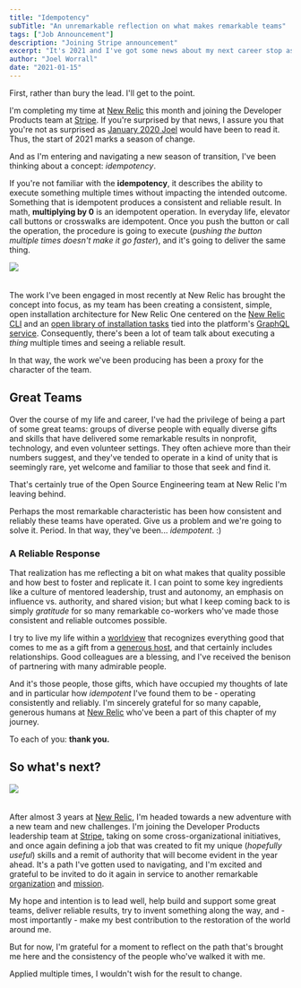 ```yaml
---
title: "Idempotency"
subTitle: "An unremarkable reflection on what makes remarkable teams"
tags: ["Job Announcement"]
description: "Joining Stripe announcement"
excerpt: "It's 2021 and I've got some news about my next career stop as well as some unremarkable reflection on what makes remarkable teams."
author: "Joel Worrall"
date: "2021-01-15"
---
```



First, rather than bury the lead. I'll get to the point.

I'm completing my time at [New Relic](http://opensource.newrelic.com) this month and joining the Developer Products team at [Stripe](https://stripe.com/docs/api). If you're surprised by that news, I assure you that you're not as surprised as [January 2020 Joel](https://www.youtube.com/watch?v=Ms7capx4Cb8) would have been to read it. Thus, the start of 2021 marks a season of change.

And as I'm entering and navigating a new season of transition, I've been thinking about a concept: _idempotency_.

If you're not familiar with the **idempotency**, it describes the ability to execute something multiple times without impacting the intended outcome. Something that is idempotent produces a consistent and reliable result. In math, **multiplying by 0** is an idempotent operation. In everyday life, elevator call buttons or crosswalks are idempotent. Once you push the button or call the operation, the procedure is going to execute (_pushing the button multiple times doesn't make it go faster_), and it's going to deliver the same thing.

<img
  src="../../imgs/crosswalk.jpg"
  style="padding-bottom:20px;max-width:350px"
/>

The work I've been engaged in most recently at New Relic has brought the concept into focus, as my team has been creating a consistent, simple, open installation architecture for New Relic One centered on the [New Relic CLI](https://github.com/newrelic/newrelic-cli) and an [open library of installation tasks](https://github.com/newrelic/open-install-library/tree/main/docs) tied into the platform's [GraphQL service](https://api.newrelic.com/graphiql?#query=%7B%0A%20%20docs%20%7B%0A%20%20%20%20openInstallation%20%7B%0A%20%20%20%20%20%20recipeSearch%28criteria%3A%20%7BinstallTarget%3A%20%7Bos%3A%20LINUX%2C%20platform%3A%20AMAZON%7D%7D%29%20%7B%0A%20%20%20%20%20%20%20%20count%0A%20%20%20%20%20%20%20%20results%20%7B%0A%20%20%20%20%20%20%20%20%20%20name%0A%20%20%20%20%20%20%20%20%20%20displayName%0A%20%20%20%20%20%20%20%20%20%20description%0A%20%20%20%20%20%20%20%20%20%20repository%0A%20%20%20%20%20%20%20%20%7D%0A%20%20%20%20%20%20%7D%0A%20%20%20%20%7D%0A%20%20%7D%0A%7D%0A). Consequently, there's been a lot of team talk about executing a _thing_ multiple times and seeing a reliable result.

In that way, the work we've been producing has been a proxy for the character of the team.

## Great Teams

Over the course of my life and career, I've had the privilege of being a part of some great teams: groups of diverse people with equally diverse gifts and skills that have delivered some remarkable results in nonprofit, technology, and even volunteer settings. They often achieve more than their numbers suggest, and they've tended to operate in a kind of unity that is seemingly rare, yet welcome and familiar to those that seek and find it.

That's certainly true of the Open Source Engineering team at New Relic I'm leaving behind.

Perhaps the most remarkable characteristic has been how consistent and reliably these teams have operated. Give us a problem and we're going to solve it. Period. In that way, they've been... _idempotent_. :)

### A Reliable Response

That realization has me reflecting a bit on what makes that quality possible and how best to foster and replicate it. I can point to some key ingredients like a culture of mentored leadership, trust and autonomy, an emphasis on influence vs. authority, and shared vision; but what I keep coming back to is simply _gratitude_ for so many remarkable co-workers who've made those consistent and reliable outcomes possible.

I try to live my life within a [worldview](https://www.bible.com/bible/111/1ti.6.6-8) that recognizes everything good that comes to me as a gift from a [generous host](https://bibleproject.com/explore/video/generosity/), and that certainly includes relationships. Good colleagues are a blessing, and I've received the benison of partnering with many admirable people.

<ImageGallery />

And it's those people, those gifts, which have occupied my thoughts of late and in particular how _idempotent_ I've found them to be - operating consistently and reliably. I'm sincerely grateful for so many capable, generous humans at [New Relic](https://newrelic.com) who've been a part of this chapter of my journey.

To each of you: **thank you.**

## So what's next?

<img src="../../imgs/stripe.png" style="padding-bottom:20px;max-width:350px" />

After almost 3 years at [New Relic](http://opensource.newrelic.com), I'm headed towards a new adventure with a new team and new challenges. I'm joining the Developer Products leadership team at [Stripe](https://stripe.com/docs/api), taking on some cross-organizational initiatives, and once again defining a job that was created to fit my unique (_hopefully useful_) skills and a remit of authority that will become evident in the year ahead. It's a path I've gotten used to navigating, and I'm excited and grateful to be invited to do it again in service to another remarkable [organization](https://stripe.com/docs) and [mission](https://stripe.com/about#:~:text=Our%20mission%20is%20to%20increase,and%20manage%20their%20businesses%20online.).

My hope and intention is to lead well, help build and support some great teams, deliver reliable results, try to invent something along the way, and - most importantly - make my best contribution to the restoration of the world around me.

But for now, I'm grateful for a moment to reflect on the path that's brought me here and the consistency of the people who've walked it with me.

Applied multiple times, I wouldn't wish for the result to change.

